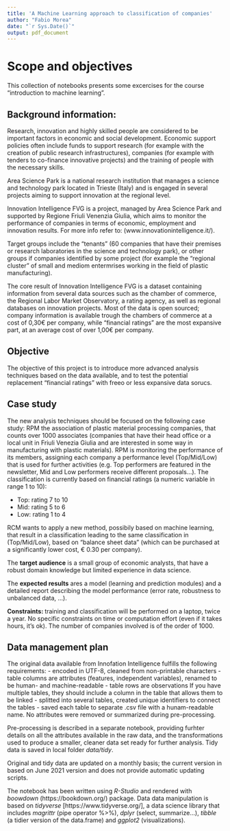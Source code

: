 ```yaml
--- 
title: 'A Machine Learning approach to classification of companies'
author: "Fabio Morea"
date: "`r Sys.Date()`"
output: pdf_document
---
```



# Scope and objectives  
This collection of notebooks presents some excercises for the course "introduction to machine learning". 

## Background information: 
Research, innovation and highly skilled people are considered to be important factors in economic and social development. Economic support policies often include funds to support research (for example with the creation of public research infrastructures), companies (for example with tenders to co-finance innovative projects) and the training of people with the necessary skills.

Area Science Park is a national research institution that manages a science and technology park located in Trieste (Italy) and is engaged in several projects aiming to support innovation at the regional level.

Innovation Intelligence FVG is a project, managed by Area Science Park and supported by Regione Friuli Venenzia Giulia, which aims to monitor the performance of companies in terms of economic, employment and innovation results.  For more info refer to: (www.innovationintelligence.it/).

Target groups include the "tenants" (60 companies that have their premises or research laboratories in the science and technology park), or other groups if companies identified by some project (for example the "regional cluster" of small and mediom entermrises working in the field of plastic manufacturing). 

The core result of Innovation Intelligence FVG is a dataset containing information from several data sources such as the chamber of commerce, the Regional Labor Market Observatory, a rating agency, as well as regional databases on innovation projects. Most of the data is open sourced; company information is available trough the chambers of commerce at a cost of 0,30€ per company, while "financial ratings" are the most expansive part, at an average cost of over 1,00€ per company.

## Objective

The  objective of this project is to introduce more advanced analysis techniques based on the data available, and to test the potential replacement "financial ratings" with freeo or less expansive data sorucs.

## Case study
The new analysis techniques should be focused on the following case study: RPM the association of plastic material processing companies, that counts over 1000 associates (companies that have their head office or a local unit in Friuli Venezia Giulia and are interested in some way in manufacturing with plastic materials).  RPM is monitoring the performance of its members, assigning each company a performance level (Top/Mid/Low) that is used for further activities (e.g. Top performers are featured in the newsletter, Mid and Low performers receive different proposals…). The classification is currently based on financial ratings (a numeric variable in range 1 to 10):

* Top: rating 7 to 10
* Mid: rating 5 to 6
* Low: rating 1 to 4

RCM  wants to apply a new method, possibily based on machine learning, that result in a classification leading to the same classification in (Top/Mid/Low), based on "balance sheet data" (which can be purchased at a significantly lower cost, € 0.30 per company). 

The **target audience** is a small group of economic analysts, that have a robust domain knowledge but limited experience in data science.

The **expected results** ares a model (learning and prediction modules) and a detailed report describing the model performance (error rate, robustness to unbalanced data, ...). 

**Constraints: ** training and classification will be performed on a laptop, twice a year. No specific constraints on time or computation effort (even if it takes hours, it’s ok).
The number of companies involved is of the order of 1000.

## Data management plan

The original data available from Innofation Intelligence fulfills the following requirements:
- encoded in UTF-8, cleaned from non-printable characters
- table columns are attributes (features, independent variables), renamed to be human- and machine-readable
- table rows are observations  If you have multiple tables, they should include a column in the table that allows them to be linked
- splitted into several tables, created unique identifiers to connect the tables
- saved each table to separate .csv file with a hunam-readable name.
No attributes were removed or summarized during pre-processing. 

Pre-processing is described in a separate notebook, providing furhter details on all the attributes available in the raw data, and the transformations used to produce a smaller, cleaner data set ready for further analysis. Tidy data is saved in local folder *data/tidy*. 
 
Original and tidy data are updated on a monthly basis; the current version in based on June 2021 version and does not provide automatic updating scripts. 

The notebook has been  written using *R-Studio* and rendered with *boowdown* (https://bookdown.org/) package. Data data manipulation is based on *tidyverse* [https://www.tidyverse.org/], a data science library that includes *magrittr* (pipe operator %>%), *dplyr* (select, summarize...), *tibble* (a tidier version of the data.frame) and *ggplot2* (visualizations).



